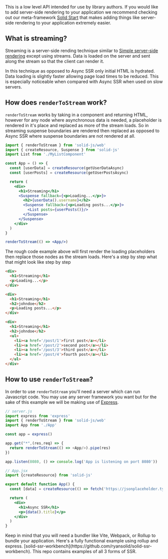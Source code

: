 
<Title>Streaming</Title>

<Aside type="advanced">
  This is a low level API intended for use by library authors. If you would like to add server-side rendering to your application we recommend checking out our meta-framework <a href="https://start.solidjs.com/getting-started/what-is-solidstart">Solid Start</a> that makes adding things like server-side rendering to your application extremely easier.
</Aside>

## What is streaming?

Streaming is a server-side rending technique similar to [Simple server-side rendering](/references/concepts/ssr/simple-client-fetching-ssr/) except using streams. Data is loaded on the server and sent along the stream so that the client can render it.

In this technique as opposed to Async SSR only initial HTML is hydrated. Data loading is slightly faster allowing page load times to be reduced. This is especially noticeable when compared with Async SSR when used on slow servers.

## How does `renderToStream` work?

`renderToStream` works by taking in a component and returning HTML, however for any node where asynchronous data is needed, a placeholder is rendered in it's place and replaced as more of the stream loads. So in streaming suspense boundaries are rendered then replaced as opposed to Async SSR where suspense boundaries are not rendered at all.

```jsx
import { renderToStream } from 'solid-js/web'
import { createResource, Suspense } from 'solid-js'
import List from './MyListComponent'

const App = () => {
  const [userData] = createResource(getUserDataAsync)
  const [userPosts] = createResource(getUserPostsAsync)

  return (
    <div>
      <h1>Streaming</h1>
      <Suspense fallback={<p>Loading...</p>}>
        <h2>{userData().username}</h2>
        <Suspense fallback={<p>Loading posts...</p>}>
          <List posts={userPosts()}/>
        </Suspense>
      </Suspense>
    </div>
  )
}

renderToStream(() => <App/>)
```

The rough code example above will first render the loading placeholders then replace those nodes as the stream loads. Here's a step by step what that might look like step by step

```html
<div>
  <h1>Streaming</h1>
  <p>Loading...</p>
</div>
```

```html
<div>
  <h1>Streaming</h1>
  <h2>johndoe</h2>
  <p>Loading posts...</p>
</div>
```

```html
<div>
  <h1>Streaming</h1>
  <h2>johndoe</h2>
  <ul>
    <li><a href='/post/1'>first post</a></li>
    <li><a href='/post/2'>second post</a></li>
    <li><a href='/post/3'>third post</a></li>
    <li><a href='/post/4'>fourth post</a></li>
  </ul>
</div>
```

## How to use `renderToStream`?

In order to use `renderToStream` you'll need a server which can run Javascript code. You may use any server framework you want but for the sake of this example we will be making use of [Express](https://expressjs.com/).

```js
// server.js
import express from 'express'
import { renderToStream } from 'solid-js/web'
import App from './App'

const app = express()

app.get("*",(res,req) => {
  return renderToStream(() => <App/>).pipe(res)
})

app.listen(8080, () => console.log('App is listening on port 8080'))
```

```jsx
// App.jsx
import {createResource} from 'solid-js'

export default function App() {
  const [data] = createResource(() => fetch('https://jsonplaceholder.typicode.com/todos/1').then(res => res.json()))

  return (
    <div>
      <h1>Async SSR</h1>
      <p>{data().title}</p>
    </div>
  )
}
````

<Aside type='general'>
  Keep in mind that you will need a bundler like Vite, Webpack, or Rollup to bundle your application. Here's a fully functional example using rollup and express. [solid-ssr-workbench](https://github.com/ryansolid/solid-ssr-workbench). This repo contains examples of all 3 forms of SSR.
</Aside>
